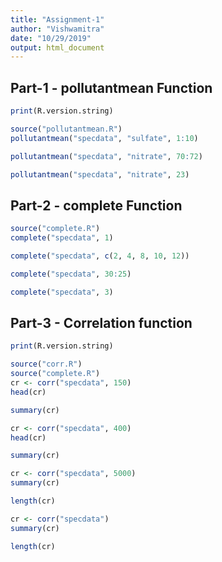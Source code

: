 ```yaml
---
title: "Assignment-1"
author: "Vishwamitra"
date: "10/29/2019"
output: html_document
---
```



## Part-1 - pollutantmean Function

```r
print(R.version.string)
```
```r
source("pollutantmean.R")
pollutantmean("specdata", "sulfate", 1:10)
```

```r
pollutantmean("specdata", "nitrate", 70:72)
```
```r
pollutantmean("specdata", "nitrate", 23)
```

## Part-2  - complete Function

```r
source("complete.R")
complete("specdata", 1)
```

```r
complete("specdata", c(2, 4, 8, 10, 12))
```

```r
complete("specdata", 30:25)
```

```r
complete("specdata", 3)
```


## Part-3 - Correlation function

```r
print(R.version.string)
```

```r
source("corr.R")
source("complete.R")
cr <- corr("specdata", 150)
head(cr)
```

```r
summary(cr)
```

```r
cr <- corr("specdata", 400)
head(cr)
```

```r
summary(cr)
```

```r
cr <- corr("specdata", 5000)
summary(cr)
```
```r
length(cr)
```

```r
cr <- corr("specdata")
summary(cr)
```
```r
length(cr)
```

